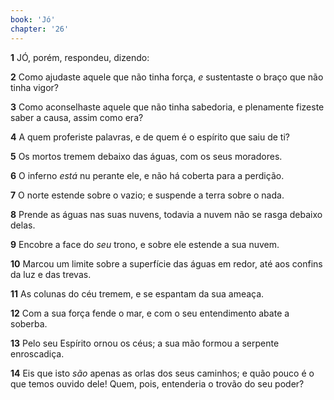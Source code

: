```yaml
---
book: 'Jó'
chapter: '26'
---
```


**1** JÓ, porém, respondeu, dizendo:

**2** Como ajudaste aquele que não tinha força, _e_ sustentaste o braço que não tinha vigor?

**3** Como aconselhaste aquele que não tinha sabedoria, e plenamente fizeste saber a causa, assim como era?

**4** A quem proferiste palavras, e de quem é o espírito que saiu de ti?

**5** Os mortos tremem debaixo das águas, com os seus moradores.

**6** O inferno _está_ nu perante ele, e não há coberta para a perdição.

**7** O norte estende sobre o vazio; e suspende a terra sobre o nada.

**8** Prende as águas nas suas nuvens, todavia a nuvem não se rasga debaixo delas.

**9** Encobre a face do _seu_ trono, e sobre ele estende a sua nuvem.

**10** Marcou um limite sobre a superfície das águas em redor, até aos confins da luz e das trevas.

**11** As colunas do céu tremem, e se espantam da sua ameaça.

**12** Com a sua força fende o mar, e com o seu entendimento abate a soberba.

**13** Pelo seu Espírito ornou os céus; a sua mão formou a serpente enroscadiça.

**14** Eis que isto _são_ apenas as orlas dos seus caminhos; e quão pouco é o que temos ouvido dele! Quem, pois, entenderia o trovão do seu poder?
